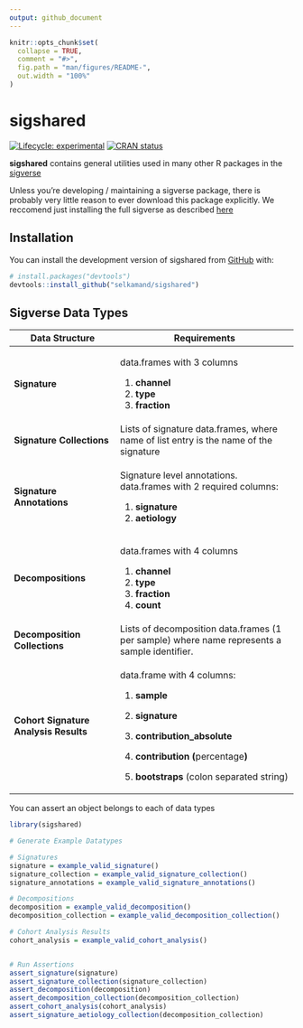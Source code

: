```yaml
---
output: github_document
---
```


<!-- README.md is generated from README.Rmd. Please edit that file -->

```r
knitr::opts_chunk$set(
  collapse = TRUE,
  comment = "#>",
  fig.path = "man/figures/README-",
  out.width = "100%"
)
```

# sigshared

<!-- badges: start -->

[![Lifecycle: experimental](https://img.shields.io/badge/lifecycle-experimental-orange.svg)](https://lifecycle.r-lib.org/articles/stages.html#experimental) [![CRAN status](https://www.r-pkg.org/badges/version/sigshared)](https://CRAN.R-project.org/package=sigshared)

<!-- badges: end -->

**sigshared** contains general utilities used in many other R packages in the [sigverse](https://github.com/selkamand/sigverse)

Unless you're developing / maintaining a sigverse package, there is probably very little reason to ever download this package explicitly. We reccomend just installing the full sigverse as described [here](https://github.com/selkamand/sigverse)

## Installation

You can install the development version of sigshared from [GitHub](https://github.com/) with:

``` r
# install.packages("devtools")
devtools::install_github("selkamand/sigshared")
```

## Sigverse Data Types

+---------------------------------------+-------------------------------------------------------------------+
| Data Structure                        | Requirements                                                      |
+=======================================+===================================================================+
| **Signature**                         | data.frames with 3 columns                                        |
|                                       |                                                                   |
|                                       | 1.  **channel**                                                   |
|                                       | 2.  **type**                                                      |
|                                       | 3.  **fraction**                                                  |
+---------------------------------------+-------------------------------------------------------------------+
| **Signature Collections**             | Lists of signature data.frames, where name of                     |
|                                       | list entry is the name of the signature                           |
+---------------------------------------+-------------------------------------------------------------------+
| **Signature Annotations**             | Signature level annotations. data.frames with 2 required columns: |
|                                       |                                                                   |
|                                       | 1.  **signature**                                                 |
|                                       | 2.  **aetiology**                                                 |
+---------------------------------------+-------------------------------------------------------------------+
| **Decompositions**                    | data.frames with 4 columns                                        |
|                                       |                                                                   |
|                                       | 1.  **channel**                                                   |
|                                       | 2.  **type**                                                      |
|                                       | 3.  **fraction**                                                  |
|                                       | 4.  **count**                                                     |
+---------------------------------------+-------------------------------------------------------------------+
| **Decomposition Collections**         | Lists of decomposition data.frames (1 per                         |
|                                       | sample) where name represents a sample identifier.                |
+---------------------------------------+-------------------------------------------------------------------+
| **Cohort Signature Analysis Results** | data.frame with 4 columns:                                        |
|                                       |                                                                   |
|                                       | 1.  **sample**                                                    |
|                                       |                                                                   |
|                                       | 2.  **signature**                                                 |
|                                       |                                                                   |
|                                       | 3.  **contribution_absolute**                                     |
|                                       |                                                                   |
|                                       | 4.  **contribution (**percentage**)**                             |
|                                       |                                                                   |
|                                       | 5.  **bootstraps** (colon separated string)                       |
+---------------------------------------+-------------------------------------------------------------------+

You can assert an object belongs to each of data types

```r
library(sigshared)

# Generate Example Datatypes

# Signatures
signature = example_valid_signature()
signature_collection = example_valid_signature_collection()
signature_annotations = example_valid_signature_annotations()

# Decompositions
decomposition = example_valid_decomposition()
decomposition_collection = example_valid_decomposition_collection()

# Cohort Analysis Results
cohort_analysis = example_valid_cohort_analysis()


# Run Assertions
assert_signature(signature)
assert_signature_collection(signature_collection)
assert_decomposition(decomposition)
assert_decomposition_collection(decomposition_collection)
assert_cohort_analysis(cohort_analysis)
assert_signature_aetiology_collection(decomposition_collection)
```

